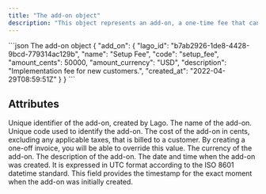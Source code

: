 ```yaml
---
title: "The add-on object"
description: "This object represents an add-on, a one-time fee that can be applied on one-off invoices."
---
```


<RequestExample>
```json The add-on object
{
  "add_on": {
    "lago_id": "b7ab2926-1de8-4428-9bcd-779314ac129b",
    "name": "Setup Fee",
    "code": "setup_fee",
    "amount_cents": 50000,
    "amount_currency": "USD",
    "description": "Implementation fee for new customers.",
    "created_at": "2022-04-29T08:59:51Z"
  }
}
```
</RequestExample>

## Attributes

<ResponseField name="add-on" type="object">
  <Expandable title="object" defaultOpen="true">
    <ResponseField name="lago_id" type="string" required>
      Unique identifier of the add-on, created by Lago.
    </ResponseField>
    <ResponseField name="name" type="string" required>
      The name of the add-on.
    </ResponseField>
    <ResponseField name="code" type="string" required>
      Unique code used to identify the add-on.
    </ResponseField>
    <ResponseField name="amount_cents" type="integer" required>
      The cost of the add-on in cents, excluding any applicable taxes, that is billed to a customer. By creating a one-off invoice, you will be able to override this value.
    </ResponseField>
    <ResponseField name="amount_currency" type="string" required>
      The currency of the add-on.
    </ResponseField>
    <ResponseField name="description" type="string">
      The description of the add-on.
    </ResponseField>
    <ResponseField name="created_at" type="string" required>
      The date and time when the add-on was created. It is expressed in UTC format according to the ISO 8601 datetime standard. This field provides the timestamp for the exact moment when the add-on was initially created.
    </ResponseField>
  </Expandable>
</ResponseField>
